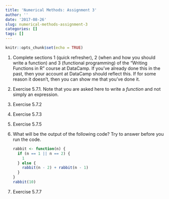 ```yaml
---
title: 'Numerical Methods: Assignment 3'
author: ''
date: '2017-08-26'
slug: numerical-methods-assignment-3
categories: []
tags: []
---
```


```r
knitr::opts_chunk$set(echo = TRUE)
```

1.  Complete sections 1 (quick refresher), 2 (when and how you should write a function) and 3 (functional programming) of the "Writing Functions in R" course at DataCamp. If you've already done this in the past, then your account at DataCamp should reflect this. If for some reason it doesn't, then you can show me that you've done it.

1.  Exercise 5.7.1. Note that you are asked here to write a *function* and not simply an expression.

1.  Exercise 5.7.2

1.  Exercise 5.7.3

1.  Exercise 5.7.5

1.  What will be the output of the following code? Try to answer before you run the code.

    ```r
    rabbit <- function(n) {
      if (n == 1 || n == 2) {
        1
      } else {
        rabbit(n - 2) + rabbit(n - 1)
      }
    }
    rabbit(10)
    ```

1.  Exercise 5.7.7